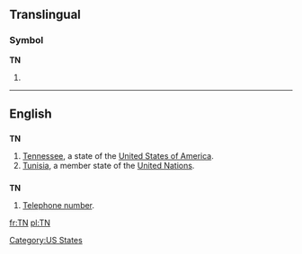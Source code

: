 {{see|.tn|T.-N.}}

==Translingual==
===Symbol===
'''TN'''
# {{SI-unit|tera|newton|[[force]]}}

----

==English==

==={{abbreviation}}===
'''TN'''

# [[Tennessee]], a state of the [[United States of America]].
#[[Tunisia]], a member state of the [[United Nations]].

==={{initialism}}===
'''TN'''

# [[telephone number|Telephone number]].

[[Category:US States]]

[[fr:TN]]
[[pl:TN]]